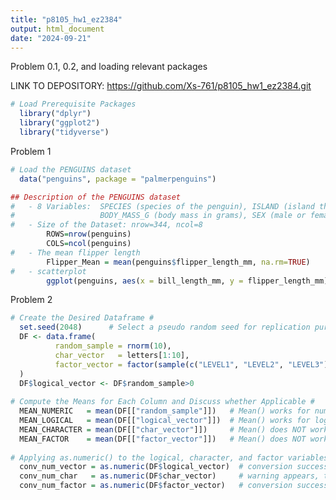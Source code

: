 ```yaml
---
title: "p8105_hw1_ez2384"
output: html_document
date: "2024-09-21"
---
```


Problem 0.1, 0.2, and loading relevant packages

LINK TO DEPOSITORY: <https://github.com/Xs-761/p8105_hw1_ez2384.git>

```r
# Load Prerequisite Packages
  library("dplyr")
  library("ggplot2")
  library("tidyverse")
```

Problem 1

```r
# Load the PENGUINS dataset
  data("penguins", package = "palmerpenguins")

## Description of the PENGUINS dataset
#   - 8 Variables:  SPECIES (species of the penguin), ISLAND (island the kind of species live in), BILL_LENGTH_MM, BILL_DEPTH_MM, FLIPPER_LENGTH_MM,
#                   BODY_MASS_G (body mass in grams), SEX (male or female), YEAR
#   - Size of the Dataset: nrow=344, ncol=8
        ROWS=nrow(penguins)
        COLS=ncol(penguins)
#   - The mean flipper length
        Flipper_Mean = mean(penguins$flipper_length_mm, na.rm=TRUE)
#   - scatterplot
        ggplot(penguins, aes(x = bill_length_mm, y = flipper_length_mm)) + geom_point(aes(color = factor(species)), na.rm=TRUE)

```

Problem 2

```r
# Create the Desired Dataframe #
  set.seed(2048)      # Select a pseudo random seed for replication purposes
  DF <- data.frame(
          random_sample = rnorm(10),
          char_vector   = letters[1:10],
          factor_vector = factor(sample(c("LEVEL1", "LEVEL2", "LEVEL3"), size = 10, replace = TRUE))  # To randomly select from the 3 levels
  )
  DF$logical_vector <- DF$random_sample>0
  
# Compute the Means for Each Column and Discuss whether Applicable #
  MEAN_NUMERIC   = mean(DF[["random_sample"]])   # Mean() works for numeric data column
  MEAN_LOGICAL   = mean(DF[["logical_vector"]])  # Mean() works for logical data column, treating TRUE as 1 and FALSE as 0
  MEAN_CHARACTER = mean(DF[["char_vector"]])     # Mean() does NOT work for character data types, returning NA
  MEAN_FACTOR    = mean(DF[["factor_vector"]])   # Mean() does NOT work for factor data column, returning NA
  
# Applying as.numeric() to the logical, character, and factor variables. Discuss what happens and the reasoning. #
  conv_num_vector = as.numeric(DF$logical_vector)  # conversion successful: treating TRUE as 1 and FALSE as 0
  conv_num_char   = as.numeric(DF$char_vector)     # warning appears, then returns NA throughout
  conv_num_factor = as.numeric(DF$factor_vector)   # conversion successful: treating the LEVEL CODE of the factor as 1, 2, 3 for the three levels specified
  
```
